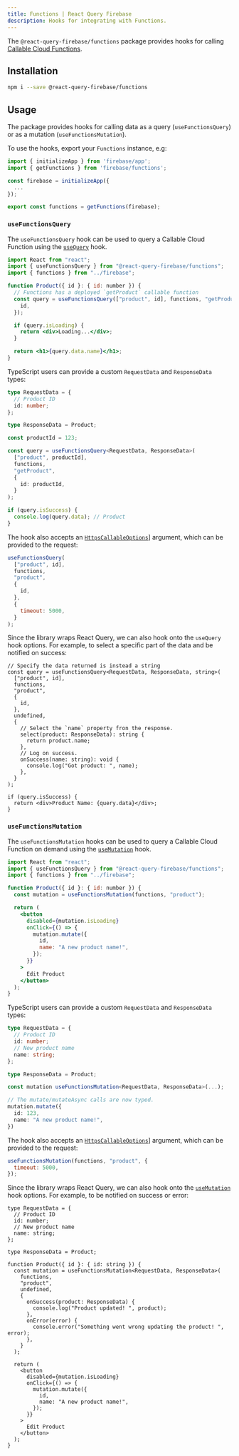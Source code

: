 ```yaml
---
title: Functions | React Query Firebase
description: Hooks for integrating with Functions.
---
```


The `@react-query-firebase/functions` package provides hooks for calling [Callable Cloud Functions](https://firebase.google.com/docs/functions).

## Installation

```bash
npm i --save @react-query-firebase/functions
```

## Usage

The package provides hooks for calling data as a query (`useFunctionsQuery`) or as a mutation (`useFunctionsMutation`).

To use the hooks, export your `Functions` instance, e.g:

```js
import { initializeApp } from 'firebase/app';
import { getFunctions } from 'firebase/functions';

const firebase = initializeApp({
  ...
});

export const functions = getFunctions(firebase);
```

### `useFunctionsQuery`

The `useFunctionsQuery` hook can be used to query a Callable Cloud Function using the [`useQuery`](https://react-query.tanstack.com/reference/useQuery) hook.

```jsx
import React from "react";
import { useFunctionsQuery } from "@react-query-firebase/functions";
import { functions } from "../firebase";

function Product({ id }: { id: number }) {
  // Functions has a deployed `getProduct` callable function
  const query = useFunctionsQuery(["product", id], functions, "getProduct", {
    id,
  });

  if (query.isLoading) {
    return <div>Loading...</div>;
  }

  return <h1>{query.data.name}</h1>;
}
```

TypeScript users can provide a custom `RequestData` and `ResponseData` types:

```ts
type RequestData = {
  // Product ID
  id: number;
};

type ResponseData = Product;

const productId = 123;

const query = useFunctionsQuery<RequestData, ResponseData>(
  ["product", productId],
  functions,
  "getProduct",
  {
    id: productId,
  }
);

if (query.isSuccess) {
  console.log(query.data); // Product
}
```

The hook also accepts an [`HttpsCallableOptions`](https://firebase.google.com/docs/reference/js/functions.httpscallableoptions)] argument, which
can be provided to the request:

```js
useFunctionsQuery(
  ["product", id],
  functions,
  "product",
  {
    id,
  },
  {
    timeout: 5000,
  }
);
```

Since the library wraps React Query, we can also hook onto the `useQuery` hook options.
For example, to select a specific part of the data and be notified on success:

```tsx
// Specify the data returned is instead a string
const query = useFunctionsQuery<RequestData, ResponseData, string>(
  ["product", id],
  functions,
  "product",
  {
    id,
  },
  undefined,
  {
    // Select the `name` property fron the response.
    select(product: ResponseData): string {
      return product.name;
    },
    // Log on success.
    onSuccess(name: string): void {
      console.log("Got product: ", name);
    },
  }
);

if (query.isSuccess) {
  return <div>Product Name: {query.data}</div>;
}
```

### `useFunctionsMutation`

The `useFunctionsMutation` hooks can be used to query a Callable Cloud Function on demand using the [`useMutation`](https://react-query.tanstack.com/reference/useMutation) hook.

```jsx
import React from "react";
import { useFunctionsQuery } from "@react-query-firebase/functions";
import { functions } from "../firebase";

function Product({ id }: { id: number }) {
  const mutation = useFunctionsMutation(functions, "product");

  return (
    <button
      disabled={mutation.isLoading}
      onClick={() => {
        mutation.mutate({
          id,
          name: "A new product name!",
        });
      }}
    >
      Edit Product
    </button>
  );
}
```

TypeScript users can provide a custom `RequestData` and `ResponseData` types:

```ts
type RequestData = {
  // Product ID
  id: number;
  // New product name
  name: string;
};

type ResponseData = Product;

const mutation useFunctionsMutation<RequestData, ResponseData>(...);

// The mutate/mutateAsync calls are now typed.
mutation.mutate({
  id: 123,
  name: "A new product name!",
})
```

The hook also accepts an [`HttpsCallableOptions`](https://firebase.google.com/docs/reference/js/functions.httpscallableoptions)] argument, which
can be provided to the request:

```js
useFunctionsMutation(functions, "product", {
  timeout: 5000,
});
```

Since the library wraps React Query, we can also hook onto the [`useMutation`](https://react-query.tanstack.com/reference/useMutation) hook options.
For example, to be notified on success or error:

```tsx
type RequestData = {
  // Product ID
  id: number;
  // New product name
  name: string;
};

type ResponseData = Product;

function Product({ id }: { id: string }) {
  const mutation = useFunctionsMutation<RequestData, ResponseData>(
    functions,
    "product",
    undefined,
    {
      onSuccess(product: ResponseData) {
        console.log("Product updated! ", product);
      },
      onError(error) {
        console.error("Something went wrong updating the product! ", error);
      },
    }
  );

  return (
    <button
      disabled={mutation.isLoading}
      onClick={() => {
        mutation.mutate({
          id,
          name: "A new product name!",
        });
      }}
    >
      Edit Product
    </button>
  );
}
```
